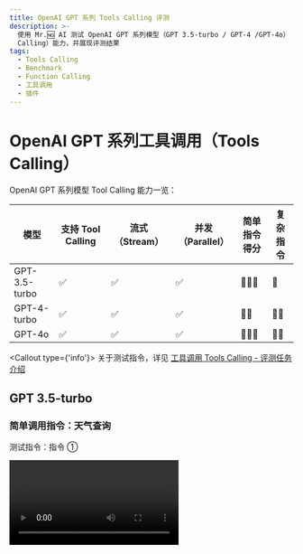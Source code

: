 ```yaml
---
title: OpenAI GPT 系列 Tools Calling 评测
description: >-
  使用 Mr.🆖 AI 测试 OpenAI GPT 系列模型（GPT 3.5-turbo / GPT-4 /GPT-4o） 的工具调用（Function
  Calling）能力，并展现评测结果
tags:
  - Tools Calling
  - Benchmark
  - Function Calling
  - 工具调用
  - 插件
---
```


# OpenAI GPT 系列工具调用（Tools Calling）

OpenAI GPT 系列模型 Tool Calling 能力一览：

| 模型            | 支持 Tool Calling | 流式 （Stream） | 并发（Parallel） | 简单指令得分 | 复杂指令 |
| ------------- | --------------- | ----------- | ------------ | ------ | ---- |
| GPT-3.5-turbo | ✅               | ✅           | ✅            | 🌟🌟🌟 | 🌟   |
| GPT-4-turbo   | ✅               | ✅           | ✅            | 🌟🌟   | 🌟🌟 |
| GPT-4o        | ✅               | ✅           | ✅            | 🌟🌟🌟 | 🌟🌟 |

<Callout type={'info'}>
  关于测试指令，详见 [工具调用 Tools Calling -
  评测任务介绍](/zh/docs/usage/tools-calling#评测任务介绍)
</Callout>

## GPT 3.5-turbo

### 简单调用指令：天气查询

测试指令：指令 ①

<Video src="https://github.com/lobehub/lobe-chat/assets/28616219/65901ee2-78b8-4f56-9e0d-6407c484f434" />

<Image alt="GPT 3.5 Turbo 简单指令的 Tool Calling" src="https://github.com/lobehub/lobe-chat/assets/28616219/1251dfc0-d1c4-4c3d-825e-dd6205793d53" />

<details>
  <summary>流式 Tool Calling 原始输出：</summary>
</details>

### 复杂调用指令：文生图

测试指令：指令 ②

<Video src="https://github.com/lobehub/lobe-chat/assets/28616219/2047665f-ab22-4da7-a390-0fb4ec5a2a14" />

<Image alt="GPT 3.5 Turbo 复杂指令的 Tool Calling" src="https://github.com/lobehub/lobe-chat/assets/28616219/125ad028-a621-4433-b5fa-321f8fd76302" />

<details>
  <summary>流式 Tool Calling 原始输出：</summary>
</details>

## GPT-4 Turbo

### 简单调用指令：天气查询

测试指令：指令 ①

GPT-4 Turbo 在调用 Tool Calling 时并没有像 GPT-3.5 Turbo 一样回复「好的」，且经过多次测试始终一样，因此在这一条复合指令的跟随中反而不如 GPT-3.5 Turbo，但剩余两项能力均不错。

当然，也有可能是因为 GPT-4 Turbo 的模型更加有 “自主意识”，认为不需要输出这一句 “好的”。

<Video src="https://github.com/lobehub/lobe-chat/assets/28616219/f865d91b-b84a-4258-ae09-9d1e15eeb43d" />

<Image alt="GPT-4 Turbo 简单指令的 Tool Calling" src="https://github.com/lobehub/lobe-chat/assets/28616219/19298693-7a9b-4b54-9e28-c46b541b4f41" />

<details>
  <summary>流式 Tool Calling 原始输出：</summary>
</details>

### 复杂调用指令：文生图

测试指令：指令 ②

<Video src="https://github.com/lobehub/lobe-chat/assets/28616219/69989faf-9b98-41ec-ba51-40cc3545d8d1" />

<Image alt="GPT-4o 复杂指令的 Tool Calling" src="https://github.com/lobehub/lobe-chat/assets/28616219/8329c1b2-5e36-4457-946c-ce3781b05afd" />

<details>
  <summary>流式 Tool Calling 原始输出：</summary>
</details>

## GPT 4o

### 简单调用指令：天气查询

测试指令：指令 ①

GPT-4o 和 3.5 一样，在简单调用指令中，能够达到非常不错的复合指令遵循能力。

<Video src="https://github.com/lobehub/lobe-chat/assets/28616219/c77b65ab-0854-4e1f-a25b-ff43275bd318" />

<Image alt="GPT-4o 简单指令的 Tool Calling" src="https://github.com/lobehub/lobe-chat/assets/28616219/e5d6214f-f628-4064-a330-cbd7c5d474ac" />

<details>
  <summary>流式 Tool Calling 原始输出：</summary>
</details>

### 复杂调用指令：文生图

测试指令：指令 ②

<Video src="https://github.com/lobehub/lobe-chat/assets/28616219/714bd86a-3b58-4941-8323-186c3fa4c6ea" />

<Image alt="GPT-4o 复杂指令的 Tool Calling" src="https://github.com/lobehub/lobe-chat/assets/28616219/8329c1b2-5e36-4457-946c-ce3781b05afd" />

<details>
  <summary>流式 Tool Calling 原始输出：</summary>

  ```yml
  ```
</details>
